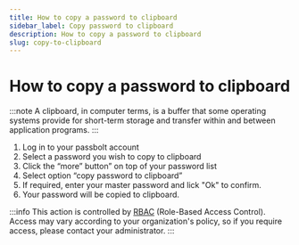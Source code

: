 ```yaml
---
title: How to copy a password to clipboard
sidebar_label: Copy password to clipboard
description: How to copy a password to clipboard
slug: copy-to-clipboard
---
```


# How to copy a password to clipboard

:::note
A clipboard, in computer terms, is a buffer that some operating systems provide for short-term storage and transfer within and between application programs.
:::

1.  Log in to your passbolt account
2.  Select a password you wish to copy to clipboard
3.  Click the “more” button” on top of your password list
4.  Select option “copy password to clipboard”
5.  If required, enter your master password and lick "Ok" to confirm.
6.  Your password will be copied to clipboard.

:::info
This action is controlled by [RBAC](/docs/admin/role-based-access-control) (Role-Based Access Control). Access may vary according to your organization's policy, so if you require access, please contact your administrator.
:::
